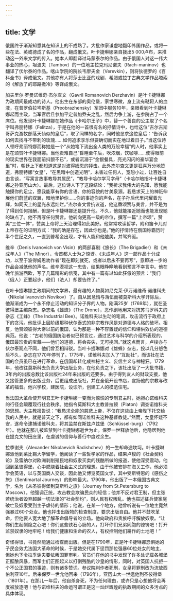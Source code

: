 ```yaml
---
---
---
```

title: 文学
---




俄国终于渐渐知悉其在知识上的不成熟了。大批作家谦虚地翻印外国作品，或将一些在法、英或德成了名的作品，翻成俄文。叶卡捷琳娜亲自拨出5 000卢布，来推动这一外来文学的传入。她本人即翻译过马蒙泰尔的作品。由于俄国人对这一伟大事业的热心，坦波夫（Tambov）的一位地主拉克玛尼诺夫（Rach-maninov）也翻译了伏尔泰的作品。喀山学院的院长韦廖夫金（Verevkin），则将狄德罗的《百科全书》译成俄文。其他亦有人将莎士比亚的戏剧、希腊或拉丁古典文学作品塔索的《解放了的耶路撒冷》等译成俄文。

加夫里尔·罗曼诺维奇·杰尔查文（Gavril Romanovich Derzhavin）是叶卡捷琳娜为政期间最成功的诗人。他出生在东部的奥伦堡，家世寒微，身上流有鞑靼人的血液，在普罗伯拉岑斯基（Preobrazhensky）军团中服务10年，亲眼看到叶卡捷琳娜起而主政，当军官后且参加平定普加乔夫之乱，然后力争上游，在参院占了一个席位。他发现叶卡捷琳娜在她作品《卡哈尔王子》中，替一个善良的公主取了个名字叫弗丽特娜（Felitza），于是在他的一首很有名的抒情诗中，也给这位“吉尔吉斯哥萨克游牧部落天仙似的皇后”，取了同样的名字，同时他恳求这位皇后：“告诉我如何去找寻不带刺的玫瑰……如何追求享乐但要确切而实在地过着日子。”当这位诗人顿呼弗丽特娜而称她是一个“从她笔下流出全人类的万般幸福”的人时，他事实上是在颂赞叶卡捷琳娜。当他责难自己“昏睡至午后，吹浓烟，饮咖啡……使得眼前的现实世界在我面前抖颤不已”，或者沉溺于“金银餐具，亮光闪闪的豪华宴会里”时，朝廷上下都知道这是对波得姆恩的抨击。此外杰尔查文更是狂喜万分地赞道，弗丽特娜“女皇”，“在黑暗中创造光明”，未害过任何人，宽恕小过，让百姓自由言谈，“写寓言故事教导其属民”，“教导卡哈尔学习字母”（卡哈尔暗指叶卡捷琳娜之孙亚历山大）。最后，这位诗人下了这段结论：“我祈求我伟大的先知，愿我能触摸你的足尘，愿我能享有你的言语、你的容貌的甘美泉源。我恳求天上的神祇伸展他们蔚蓝的双翼，暗地里护你……你的事迹你的声名，在子孙后代里闪耀着光辉，如同天上的星光永远灿烂。”杰尔查文曾抗议道，他这番颂赞与美言，并不是为了得到任何报酬，但是叶卡捷琳娜还是提升他。不久，他就能接近她而也能发现她的缺点了。他不再写任何赞言。他转向更高一级的帝位，撰写一篇“上帝颂”，赞美“三位一体”，赞美上帝将上天治理得如此美好。他常常攻读哲学，附和笛卡儿对上帝存在的证明方式：“我的确是存在，因此你也是。”他的抒情诗在俄国称霸历时半个世纪之久，一直到普希金出现，才有人能和他媲美，并驾齐驱。

维辛（Denis Ivanovich von Visin）的两部喜剧《旅长》（The Brigadier）和《未成年人》（The Minor），令首都人士为之惊讶。《未成年人》这一部作品十分成功，以至于波得姆恩劝作者“现在即刻就死，或者以后永不要再写”，意即进一步的作品会减低他的声名。维辛漠视这一忠告，结果眼睁睁地看到预言不幸言中。他在晚年旅游西欧，写了几篇精彩的信笺，其中有一篇有过如此狂傲的预言：“我们（俄人）正要起步，他们（法人）却要告终了。”

在叶卡捷琳娜主政期间的文学界，最有趣的人物莫如尼克莱·伊万诺维奇·诺维科夫（Nikolai Ivanovich Novikov）了。自从因怠惰与落伍而被莫斯科大学开除后，他渐渐成为一个永不停止活动的知识分子界的人物。刚满25岁（1769年），就在圣彼得堡主编杂志。杂志名《雄蜂》（The Drone），恶作剧地用来对抗苏马罗科夫的杂志《工蜂》（The Industrial Bee）。诺维科夫以生动的笔调，攻击流行于政府上下的贪污。他批评上层阶级那种伏尔泰式的非宗教作风是对道德与人格的破坏。相反，他赞颂彼得大帝以前的俄国，认为那是一种不容置疑的信仰和堪供效仿的道德典范。他说：“古老的俄国统治者似已预言过，通过艺术与科学的介绍所表现的，俄国最珍贵的宝藏——他们的道德，将会丧失，无可挽回。”就这点而言，卢梭亦与伏尔泰观点不同，他们曾互相辩驳。当叶卡捷琳娜对《雄蜂》杂志，投以几分怒色后不久，杂志在1770年停刊了。1775年，诺维科夫加入了“互助社”，而该社在法国的会员虽已在进行革命，在俄国却转化成神秘主义、妄信主义与神秘狂。1779年，他改往莫斯科去负责大学出版业务，在他负责之下，该社出版了一大批书籍，3年内的出版总数比该出版社24年来出版的还要多。由于得到友人的财政支援，他又接管更多的出版业务，后更组成出版社，并在全俄开设书店，宣扬他的宗教与改革的福音。他兴学校，建医院，设诊所，创建工人的模范住宅。

当法国大革命使开明君王叶卡捷琳娜一变而为惊慌的专制君主时，她担心诺维科夫的行径会颠覆现行社会秩序。她指令莫斯科大主教普拉顿（Platon）调查诺维科夫的思想。大主教报告说：“我恳求全能的慈悲上帝，不仅在这些由上帝陛下托交给我的人民中，就是普天之下，都有如同诺维科夫这种基督教徒。”然而，女皇怀疑不安，遂命令逮捕诺维科夫，将其监禁在斯兹卢兹堡（Schlüssel-burg）（1792年）。他就在那儿被监禁到叶卡捷琳娜逝世为止。保罗一世释放他后，他隐居到他在提克文的田庄里，在虔诚的信仰与善行中度过余生。

拉季谢夫（Alexander Nikolaevich Radishchev）的一生却命途坎坷。叶卡捷琳娜派他到莱比锡大学留学，他阅读了一些哲学家的作品，结果卢梭的《社会契约论》及雷纳尔对欧洲剥削殖民地和奴隶买卖的残酷所做的报道，使他深受震动。他回到圣彼得堡，心中燃烧着社会主义式的理想。由于他被安排在海关工作，他必须学会英语，以与英国商人交谈，因此他又博览英国文学，其中受斯特恩的《感伤之旅》（Sentimartal Journey）的影响最大。1790年，他出版了一本俄国古典文学，名为《从圣彼得堡到莫斯科之旅》（Journey from St.Petersburg to Moscow）。他强调正统，攻击教会欺骗民众的轻信；他并不反对君王制，但主张若统治者毁弃超越一切法律的“社会契约”，则人民有权叛乱。他也描述征兵使家庭破亡及奴隶受到主子虐待的情形；他说，在某一个地方，他曾听说有一位地主竟然强暴过60个处女。他也抨击出版物的检查制度，要求出版自由。他并不鼓吹革命，但他要人宽大地了解革命倡导者的立场。他向政府和贵族呼吁解放奴隶。“让你们生起恻隐之心吧！你们这些铁石心肠的人，打坏你们兄弟同胞的镣铐吧！打开监禁奴隶的地牢吧！给我们健康和生命的农人，有权控制他们耕作的土地吧！”

奇怪得很，书竟然能通过检查而出版。但是在1790年，正是叶卡捷琳娜恐惧她的子民会效尤法国大革命的时候，于是她交代属下惩罚那位强暴60位处女的地主，但她也下令拉季谢夫要依叛国罪审判。官员们在他的书中发现了许多处记载各城堡正酝酿风暴，而军士们正图起义以打倒残酷的沙皇的情形，同时，对英国人抗拒一个不公正国君的事迹，则有诸多赞词。参议院判作者死刑，女皇将罪刑改为流放西伯利亚10年。后来保罗一世允他回来（1796年），亚历山大一世邀他到圣彼得堡（1801年）。在那儿一年后，他自杀身死，不为任何理由，或许只是心想他将会再度被放逐吧！他与诺维科夫的命运可谓正是这一灿烂辉煌的执政期间的众多污点的具体体现。